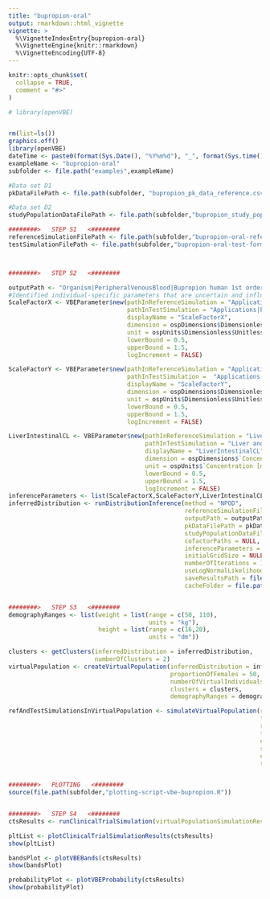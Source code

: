 ```yaml
---
title: "bupropion-oral"
output: rmarkdown::html_vignette
vignette: >
  %\VignetteIndexEntry{bupropion-oral}
  %\VignetteEngine{knitr::rmarkdown}
  %\VignetteEncoding{UTF-8}
---
```


```r
knitr::opts_chunk$set(
  collapse = TRUE,
  comment = "#>"
)
```

```r
# library(openVBE)
```

```r

rm(list=ls())
graphics.off()
library(openVBE)
dateTime <- paste0(format(Sys.Date(), "%Y%m%d"), "_", format(Sys.time(), "%H%M%S"))
exampleName <- "bupropion-oral"
subfolder <- file.path("examples",exampleName)

#Data set D1
pkDataFilePath <- file.path(subfolder, "bupropion_pk_data_reference.csv")

#Data set D2
studyPopulationDataFilePath <- file.path(subfolder,"bupropion_study_population_data.csv")

########>   STEP S1   <########
referenceSimulationFilePath <- file.path(subfolder,"bupropion-oral-reference-formulation-SR-PO-150 mg.pkml")
testSimulationFilePath <- file.path(subfolder,"bupropion-oral-test-formulation-ER-PO-150 mg.pkml")



########>   STEP S2   <########

outputPath <- "Organism|PeripheralVenousBlood|Bupropion human 1st order|Plasma (Peripheral Venous Blood)"
#Identified individual-specific parameters that are uncertain and influential with respect to plasma concentration profiles
ScaleFactorX <- VBEParameter$new(pathInReferenceSimulation = "Applications|PO 150 mg - human|SR PO 150 mg - FDA table|ScaleFactorX",
                                 pathInTestSimulation = "Applications|PO 150 mg - human|ER PO 150 mg - FDA table|ScaleFactorX",
                                 displayName = "ScaleFactorX",
                                 dimension = ospDimensions$Dimensionless,
                                 unit = ospUnits$Dimensionless$Unitless,
                                 lowerBound = 0.5,
                                 upperBound = 1.5,
                                 logIncrement = FALSE)

ScaleFactorY <- VBEParameter$new(pathInReferenceSimulation = "Applications|PO 150 mg - human|SR PO 150 mg - FDA table|ScaleFactorY",
                                 pathInTestSimulation =  "Applications|PO 150 mg - human|ER PO 150 mg - FDA table|ScaleFactorY",
                                 displayName = "ScaleFactorY",
                                 dimension = ospDimensions$Dimensionless,
                                 unit = ospUnits$Dimensionless$Unitless,
                                 lowerBound = 0.5,
                                 upperBound = 1.5,
                                 logIncrement = FALSE)

LiverIntestinalCL <- VBEParameter$new(pathInReferenceSimulation = "Liver and Intestinal CL|Reference concentration",
                                      pathInTestSimulation = "Liver and Intestinal CL|Reference concentration",
                                      displayName = "LiverIntestinalCL",
                                      dimension = ospDimensions$`Concentration (molar)`,
                                      unit = ospUnits$`Concentration [molar]`$`µmol/l`,
                                      lowerBound = 0.5,
                                      upperBound = 1.5,
                                      logIncrement = FALSE)
inferenceParameters <- list(ScaleFactorX,ScaleFactorY,LiverIntestinalCL)
inferredDistribution <- runDistributionInference(method = "NPOD",
                                                 referenceSimulationFilePath = referenceSimulationFilePath,
                                                 outputPath = outputPath,
                                                 pkDataFilePath = pkDataFilePath,
                                                 studyPopulationDataFilePath = studyPopulationDataFilePath,
                                                 cofactorPaths = NULL,
                                                 inferenceParameters = inferenceParameters,
                                                 initialGridSize = NULL,
                                                 numberOfIterations = 10,
                                                 useLogNormalLikelihood = FALSE,
                                                 saveResultsPath = file.path(subfolder,paste0(exampleName,"-npod-results-",dateTime,".rds")),
                                                 cacheFolder = file.path("examples/cacheFolder"))


########>   STEP S3   <########
demographyRanges <- list(weight = list(range = c(50, 110),
                                       units = "kg"),
                         height = list(range = c(16,20),
                                       units = "dm"))

clusters <- getClusters(inferredDistribution = inferredDistribution,
                        numberOfClusters = 2)
virtualPopulation <- createVirtualPopulation(inferredDistribution = inferredDistribution,
                                             proportionOfFemales = 50,
                                             numberOfVirtualIndividuals = 100,
                                             clusters = clusters,
                                             demographyRanges = demographyRanges)

refAndTestSimulationsInVirtualPopulation <- simulateVirtualPopulation(referenceSimulationFilePath = referenceSimulationFilePath,
                                                                      testSimulationFilePath = testSimulationFilePath,
                                                                      referencePopulationDataframe = virtualPopulation$referencePopulationDataframe,
                                                                      testPopulationDataframe = virtualPopulation$testPopulationDataframe,
                                                                      outputPath = outputPath,
                                                                      startTime = 0,
                                                                      endTime = 5760,
                                                                      resolutionPtsMin =1/15)  # pts/min


########>   PLOTTING   <########
source(file.path(subfolder,"plotting-script-vbe-bupropion.R"))


########>   STEP S4   <########
ctsResults <- runClinicalTrialSimulation(virtualPopulationSimulationResults = refAndTestSimulationsInVirtualPopulation,n_trials = 500)

pltList <- plotClinicalTrialSimulationResults(ctsResults)
show(pltList)

bandsPlot <- plotVBEBands(ctsResults)
show(bandsPlot)

probabilityPlot <- plotVBEProbability(ctsResults)
show(probabilityPlot)

```